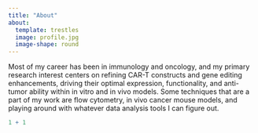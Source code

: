 ```yaml
---
title: "About"
about: 
  template: trestles
  image: profile.jpg
  image-shape: round
---
```


Most of my career has been in immunology and oncology, and my primary research interest centers on refining CAR-T constructs and gene editing enhancements, driving their optimal expression, functionality, and anti-tumor ability within in vitro and in vivo models. Some techniques that are a part of my work are flow cytometry, in vivo cancer mouse models, and playing around with whatever data analysis tools I can figure out. 

```r
1 + 1
```
